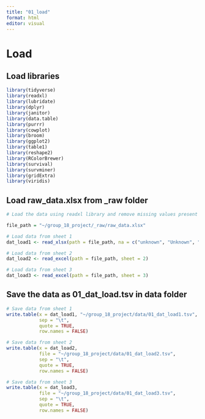 ```yaml
---
title: "01_load"
format: html
editor: visual
---
```


# Load

## Load libraries

```r
library(tidyverse)
library(readxl)
library(lubridate)
library(dplyr)
library(janitor)
library(data.table)
library(purrr)
library(cowplot)
library(broom) 
library(ggplot2)
library(table1)
library(reshape2)
library(RColorBrewer)
library(survival)
library(survminer)
library(gridExtra)
library(viridis)
```

## Load raw_data.xlsx from \_raw folder

```r
# Load the data using readxl library and remove missing values present in different formats

file_path = "~/group_18_project/_raw/raw_data.xlsx"

# Load data from sheet 1
dat_load1 <- read_xlsx(path = file_path, na = c("unknown", "Unknown", "N/A", "Unkown", "unkown", "None", "none", "" ), sheet = 1)

# Load data from sheet 2
dat_load2 <- read_excel(path = file_path, sheet = 2)

# Load data from sheet 3
dat_load3 <- read_excel(path = file_path, sheet = 3)
```

## Save the data as 01_dat_load.tsv in data folder

```r
# Save data from sheet 1 
write.table(x = dat_load1, "~/group_18_project/data/01_dat_load1.tsv", 
            sep = "\t", 
            quote = TRUE,
            row.names = FALSE)

# Save data from sheet 2
write.table(x = dat_load2, 
            file = "~/group_18_project/data/01_dat_load2.tsv", 
            sep = "\t", 
            quote = TRUE,
            row.names = FALSE)

# Save data from sheet 3 
write.table(x = dat_load3, 
            file = "~/group_18_project/data/01_dat_load3.tsv", 
            sep = "\t", 
            quote = TRUE,
            row.names = FALSE)
```
